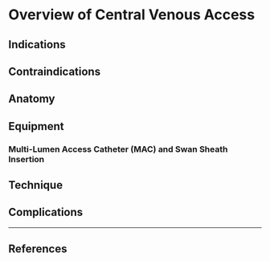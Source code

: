 # Overview of Central Venous Access


## Indications

## Contraindications

## Anatomy


## Equipment


### Multi-Lumen Access Catheter (MAC) and Swan Sheath Insertion


## Technique

## Complications


---

## References

